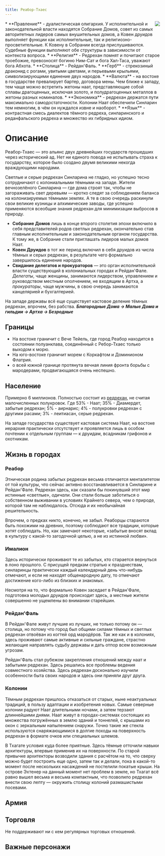 ```yaml
---
title: Реабор-Тхаес
---
```


<ButtonCover src="pic.jpg" title="Реабор-Тхаес" author="Tai Ye" authorHref="https://www.artstation.com/user-2723" />
<BlockquoteBox text>
    <img src="../emblems/reabor-thaes.png" style="float: right; max-width: 200px;"/>
    * **Правление** - дуалистическая олигархия.   
    У исполнительной и законодательной власти находятся Собрание Домов, совет из самых авторитетных лидеров самых внушительных домов, а Ковен друидов выполняет функции как исполнительные, так и религиозно-просветительные. К Ковену в Собрании всегда прислушиваются. Судебные функции выполняют обе структуры в зависимости от контекста вопроса.
    * **Религия** - Редрехан помнят и почитают старое троебожие, превозносят богиню Ним-Сат и бога Хал-Таса, уважают бога Абхота.
    * **Столица** - Рейдан'Фаль.
    * **Герб** - стрекозиный драконид с рогами, увитыми цветами, и перьевыми крыльями, символизирующими единение двух народов.
    * **Валюта** - на востоке в государстве превалирует бартер, договора мены. Чем ближе к западу, тем чаще можно встретить жетоны наат, представляющие собой сплавы драгоценных, исключая золото, и полудрагоценных металлов в жетоны разных номиналов.
    * **Экономика** - редрехан держатся пути максимально самодостаточности. Колонии Наат обеспечили Синларин тем немногим, в чём он нуждался извне и наоборот.
    * **Язык** - контрастная смесь диалектов тёмного редреха, синларинского и реданфальского редреха и множество их гибридных идиом.
</BlockquoteBox>

# Описание
Реабор-Тхаес — это альянс двух древнейших государств прошедших через исторический ад. Нет ни единого повода не испытывать страха к государству, которое было создано двумя великими некогда враждующими народами.

Светлые и серые редрехан Синларина не гладко, но успешно тесно сотрудничают с колониальными тёмными на западе. Жители вечнозелёного Синларина — где дома строят так, чтобы не загораживать свет деревьям — кротко следят за соблюдением баланса на колонизируемых тёмными землях. А те в свою очередь раскинули свои великие кузницы и алхимические заводы, где успешно применяются всеобщие знания редрехан для минимизации выбросов в природу.

* **Собрание Домов** лишь в конце второго столетия эпохи включило в себя представителей родов светлых редрехан, окончательно став главным исполнительным и законодательным органом государства. К тому же, в Собрание стали приглашать лидеров малых домов Наат.
* **Ковен Друидов** в тот же период включил в себя друидов из числа тёмных и серых редрехан, в результате чего формально завершилось единение народов.
* **Свидание делегатов и прокураторов** — это орган исполнительной власти существующий в колониальных городах и Рейдан'Фале. *Делегаты*, чаще женщины, занимаются лидерством, управлением и руководством местным ополчением, не входящим в Артха, а *прокураторы*, чаще мужчины, в свою очередь занимаются канцелярией и бухгалтерией.

На западе державы всё еще существует кастовое деление тёмных редрехан, впрочем, без рабства. 
<BlockquoteBox text center>
    ***Благородные Дома → Малые Дома и гильдии → Артха → Безродные***
</BlockquoteBox>

## Границы
* На востоке граничит с Вече Тейель, где город Реабор находится в состоянии полуанклава, соединённый с Ребор-Тхаес только выходом к морю.  
* На юго-востоке граничит морем с Коркафтом и Доминионом Флатрия.  
* о всей южной границе протянута вечная линия фронта борьбы с мародерами, продвигающаяся очень неспешно.

## Население
Примерно 6 миллионов. Полностью состоит из [редрехан](../../../guidebook/races/redrehan), не считая малочисленных полукровок. Где 53% - Наат; 35% - Диамердет, забытые редрехан; 5% - аирнарис; 4% - полукровки редрехан с другими расами; 3% - леитиасан, серые редрехан.  

На западе государства существует кастовая система Наат, на востоке иерархия практически отсутствует и проявляется лишь в особом почтении к отдельным группам — к друидам, всадникам грифонов и охотникам.

## Жизнь в городах
### Реабор
Этническая родина забытых редрехан весьма отличается менталитетом от той культуры, что сейчас активно восстанавливается в Синларине и Рейдан'Фале. Редрехан здесь, как сказали бы покинувший этот мир истинные «светлые», *одичали*. Они стали больше заботиться о собственном выживании в условиях Крайнего севера, чем о природе, которой там не наблюдалось. Отсюда и их необычайная решительность.

Впрочем, о предках никто, конечно, не забыл. Реаборцы стараются быть похожими на древних, поэтому соблюдают все традиции, которые хотят соблюдать. Но, как замечают некоторые, «забытые вносят вклад в культуру с какой-то загодочной целью, а не из истинной любви».

### Ималион
Здесь исторически проживают те из забытых, кто старается вернуться в лоно прошлого. С присущей предкам стратью к празднествам, синларинцы практически каждый календарный день что-нибудь отмечают, и если не находят общенародную дату, то отмечают достижение кого-либо из близких и знакомых.

Несмотря на то, что формально Ковен заседает в Рейдан'Фале, подготовка молодых друидов происходит здесь, а местные жители совершенно не ущемлены во внимании старейшин.

### Рейдан'Фаль
В Рейдан'Фале живут лучшие из лучших, не только потому он — столица, но потому что город был общими силами тёмных и светлых редрехан отвоёван из когтей орд мародёров. Так же как и в колониях, здесь проживают самые активные и сильные граждане, страстно желающие направлять судьбу державы и дать отпор всем возможным угрозам.

Рейдан'Фаль стал рубежом закрепления отношений между наат и забытыми редрехан. Здесь решались все проблемы ведения совместного хозяйства. Здесь редрехан досконально изучили особенности быта своих народов и здесь они приняли друг друга.

### Колонии
Тёмным редрехан пришлось отказаться от старых, ныне неактуальных традиций, в пользу адаптации и изобретения новых. Самые северные колонии радуют Наат длительными ночами, а затем терзают длиннейшими днями. Наат живут в городах-системах состоящих из множества погружённых в землю зданий и тоннелей, с крышами из окон с зеркальным напылением снаружи. Точно такие же стекла используются снаряжающимися в долгие походы на поверхность редрехан в формате очков или специальных шлемов.

В Тхагате условия куда более приятные. Здесь тёмные отточили навыки архитектуры, впервые применив их на поверхности. По старой привычке архитекторы возводили здания с расчётом на то, что сверху можно будет построить еще одно, затем так и делали, пока в какой-то момент после нескольких насаждений не постелили покатые крыши. На острове Эхтенер на данный момент нет проблем в земле, но Тхагат всё равно вышел весьма и весьма компактным, что позволило редрехан внести свою лепту — окружить столицу колоний размашистыми посевами.

## Армия
<ButtonBook title="Армии Нихерии" href="../../../guidebook/army#Реабор-Тхаес" picNum={3} styleNum={1}/>

## Торговля
Не поддерживают ни с кем регулярных торговых отношений.  

## Важные персонажи
<CharacterList stateFilter="Реабор-Тхаес"/> 